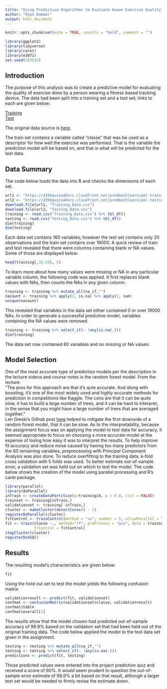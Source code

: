 ```yaml
---
title: "Using Predictive Algorithms to Evaluate Human Exercise Quality"
author: "Ryan Hammer"
output: html_document
---
```


```r
knitr::opts_chunk$set(echo = TRUE, results = "hold", comment = "")
```
```r
library(ggplot2)
library(tidyverse)
library(caret)
library(e1071)
set.seed(353535)
```

## Introduction

The purpose of this analysis was to create a predictive model for evaluating the quality of exercise done by a person wearing a fitness based tracking device. The data had been split into a training set and a test set; links to each are given below:

[Training](https://d396qusza40orc.cloudfront.net/predmachlearn/pml-training.csv)  
[Test](https://d396qusza40orc.cloudfront.net/predmachlearn/pml-testing.csv)  

The original data source is [here](http://groupware.les.inf.puc-rio.br/har).

The train set contains a variable called "classe" that was be used as a descriptor for how well the exercise was performed. That is the variable the prediction model will be based on, and that is what will be predicted for the test data.

## Data Summary
The code below loads the data into R and checks the dimensions of each set.
```r
url1 <- "https://d396qusza40orc.cloudfront.net/predmachlearn/pml-training.csv"
url2 <- "https://d396qusza40orc.cloudfront.net/predmachlearn/pml-testing.csv"
download.file(url1, "Training_Data.csv")
download.file(url2, "Testing_Data.csv")
training <- read.csv("Training_Data.csv") %>% tbl_df()
testing <- read.csv("Testing_Data.csv") %>% tbl_df()
dim(training)
dim(testing)
```
Each data set contains 160 variables; however the test set contains only 20 observations and the train set contains over 19000. A quick review of train and test revealed that there were columns containing blank or NA values. Some of those are displayed below.
```r
head(training[,16:19], 5)
```
To learn more about how many values were missing or NA in any particular variable column, the following code was applied. It first replaces blank values with NAs, then counts the NAs in any given column.
```r
training <- training %>% mutate_all(na_if,"")
nacount <- training %>% apply(2, is.na) %>% apply(2, sum)
unique(nacount)
```
This revealed that variables in the data set either contained 0 or over 19000 NAs. In order to generate a successful predictive model, variables containing the NA values were removed.
```r
training <- training %>% select_if(~ !any(is.na(.)))
dim(training)
```
The data set now contained 60 variables and no missing or NA values.

## Model Selection
One of the most accurate type of prediction models per the description in the lecture videos and course notes is the random forest model. From the lecture:  
"The pros for this approach are that it's qute accurate. And along with boosting, it's one of the most widely used and highly accurate methods for prediction in competitions like Kaggle. The cons are that it can be quite slow, it has to build a large number of trees, and it can be hard to interpret, in the sense that you might have a large number of trees that are averaged together."  
Len Greski's Github post [here](https://github.com/lgreski/datasciencectacontent/blob/master/markdown/pml-randomForestPerformance.md) helped to mitigate the first downside of a random forest model, that it can be slow. As to the interpretability, because the assignment focus was on applying the model to test data for accuracy, it seemed appropriate to focus on choosing a more accurate model at the expense of losing how easy it was to interpret the results.
To help improve fit accuracy and reduce noise caused by having too many predictors from the 60 remaining variables, preprocessing with Principal Component Analysis was also done. To reduce overfitting to the training data, k-fold cross validation with 5 folds was used. To better estimate out-of-sample error, a validation set was held out on which to test the model. The code below shows the creation of the model using parallel processing and R's caret package.
```r
library(parallel)
library(doParallel)
inTrain <- createDataPartition(y=training$X, p = 0.8, list = FALSE)
trainset <- training[inTrain,]
validationset <- training[-inTrain,]
cluster <- makeCluster(detectCores() - 1)
registerDoParallel(cluster)
fitControl <- trainControl(method = "cv", number = 5, allowParallel = TRUE)
fit <- train(classe ~., method="rf", preProcess = "pca", data = trainset,
             trControl = fitControl)
stopCluster(cluster)
registerDoSEQ()
```
## Results
The resulting model's characteristics are given below:
```r
fit
```
Using the hold out set to test the model yields the following confusion matrix:
```r
validationresult <- predict(fit, validationset)
confmat <- confusionMatrix(validationset$classe, validationresult)
confmat$table
confmat$overall[1]
```
The results show that the model chosen had predicted out-of-sample accuracy of 98.9% based on the validation set that had been held out of the original training data. The code below applied the model to the test data set given in the assignment.
```r
testing <- testing %>% mutate_all(na_if,"")
testing <- testing %>% select_if(~ !any(is.na(.)))
predictions <- predict(fit, testing)
```
Those predicted values were entered into the project prediction quiz and received a score of 90%. It would seem prudent to question the out-of-sample error estimate of 98.9% a bit based on that result, although a larger test set would be needed to firmly revise the estimate down.